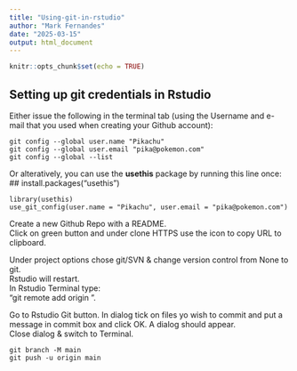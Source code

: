 ```yaml
---
title: "Using-git-in-rstudio"
author: "Mark Fernandes"
date: "2025-03-15"
output: html_document
---
```


```r
knitr::opts_chunk$set(echo = TRUE)
```

## Setting up git credentials in Rstudio
Either issue the following in the terminal tab (using the Username and e-mail that you used when creating your Github account):   
```
git config --global user.name "Pikachu"
git config --global user.email "pika@pokemon.com"
git config --global --list
```

Or alteratively, you can use the __usethis__ package by running this line once:   
## install.packages("usethis")

```
library(usethis) 
use_git_config(user.name = "Pikachu", user.email = "pika@pokemon.com")
```

Create a new Github Repo with a README.   
Click on green button and under clone HTTPS use the icon to copy URL to clipboard.   

Under project options chose git/SVN & change version control from None to git.   
Rstudio will restart.   
In Rstudio Terminal type:     \
"git remote add origin <paste repo URL>".   

Go to Rstudio Git button. In dialog tick on files yo wish to commit and put a message in commit box and click OK. A dialog should appear.   
Close dialog & switch to Terminal.   
```
git branch -M main
git push -u origin main
```

